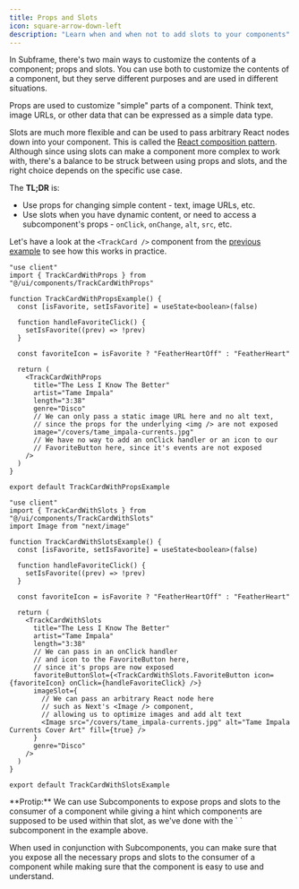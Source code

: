 ```yaml
---
title: Props and Slots
icon: square-arrow-down-left
description: "Learn when and when not to add slots to your components"
---
```


In Subframe, there's two main ways to customize the contents of a component; props and slots. You can use both to customize the contents of a component, but they serve different purposes and are used in different situations.

Props are used to customize "simple" parts of a component. Think text, image URLs, or other data that can be expressed as a simple data type.

Slots are much more flexible and can be used to pass arbitrary React nodes down into your component. This is called the [React composition pattern](https://felixgerschau.com/react-component-composition/). Although since using slots can make a component more complex to work with, there's a balance to be struck between using props and slots, and the right choice depends on the specific use case.

The **TL;DR** is:

- Use props for changing simple content - text, image URLs, etc.
- Use slots when you have dynamic content, or need to access a subcomponent's props - `onClick`, `onChange`, `alt`, `src`, etc.

Let's have a look at the `<TrackCard />` component from the [previous example](/developing-with-subframe/basics/adding-business-logic#example-2-a-complex-custom-component) to see how this works in practice.

<CodeGroup>

```tsx src/components/TrackCard.tsx (with only props)
"use client"
import { TrackCardWithProps } from "@/ui/components/TrackCardWithProps"

function TrackCardWithPropsExample() {
  const [isFavorite, setIsFavorite] = useState<boolean>(false)

  function handleFavoriteClick() {
    setIsFavorite((prev) => !prev)
  }

  const favoriteIcon = isFavorite ? "FeatherHeartOff" : "FeatherHeart"

  return (
    <TrackCardWithProps
      title="The Less I Know The Better"
      artist="Tame Impala"
      length="3:38"
      genre="Disco"
      // We can only pass a static image URL here and no alt text,
      // since the props for the underlying <img /> are not exposed
      image="/covers/tame_impala-currents.jpg"
      // We have no way to add an onClick handler or an icon to our
      // FavoriteButton here, since it's events are not exposed
    />
  )
}

export default TrackCardWithPropsExample
```

```tsx src/components/TrackCard.tsx (with slots)
"use client"
import { TrackCardWithSlots } from "@/ui/components/TrackCardWithSlots"
import Image from "next/image"

function TrackCardWithSlotsExample() {
  const [isFavorite, setIsFavorite] = useState<boolean>(false)

  function handleFavoriteClick() {
    setIsFavorite((prev) => !prev)
  }

  const favoriteIcon = isFavorite ? "FeatherHeartOff" : "FeatherHeart"

  return (
    <TrackCardWithSlots
      title="The Less I Know The Better"
      artist="Tame Impala"
      length="3:38"
      // We can pass in an onClick handler
      // and icon to the FavoriteButton here,
      // since it's props are now exposed
      favoriteButtonSlot={<TrackCardWithSlots.FavoriteButton icon={favoriteIcon} onClick={handleFavoriteClick} />}
      imageSlot={
        // We can pass an arbitrary React node here
        // such as Next's <Image /> component,
        // allowing us to optimize images and add alt text
        <Image src="/covers/tame_impala-currents.jpg" alt="Tame Impala Currents Cover Art" fill={true} />
      }
      genre="Disco"
    />
  )
}

export default TrackCardWithSlotsExample
```

</CodeGroup>

<Tip>
  **Protip:** We can use Subcomponents to expose props and slots to the consumer of a component while giving a hint
  which components are supposed to be used within that slot, as we've done with the `
  <TrackCardWithSlots.FavoriteButton />` subcomponent in the example above.
</Tip>

When used in conjunction with Subcomponents, you can make sure that you expose all the necessary props and slots to the consumer of a component while making sure that the component is easy to use and understand.
